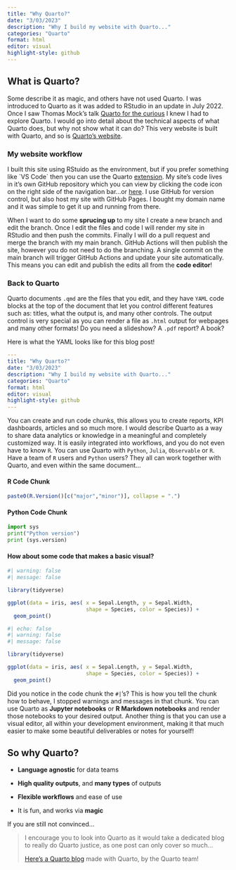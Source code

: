 ```yaml
---
title: "Why Quarto?"
date: "3/03/2023"
description: "Why I build my website with Quarto..."
categories: "Quarto"
format: html
editor: visual
highlight-style: github
---
```


## What is Quarto?

Some describe it as magic, and others have not used Quarto. I was introduced to Quarto as it was added to RStudio in an update in July 2022. Once I saw Thomas Mock's talk [Quarto for the curious](https://posit.co/talks/quarto-for-rmarkdown-users/) I knew I had to explore Quarto. I would go into detail about the technical aspects of what Quarto does, but why not show what it can do? This very website is built with Quarto, and so is [Quarto's website](https://quarto.org/).

### My website workflow

I built this site using RStuido as the environment, but if you prefer something like \`VS Code\` then you can use the Quarto [extension](https://marketplace.visualstudio.com/items?itemName=quarto.quarto). My site's code lives in it's own GitHub repository which you can view by clicking the code icon on the right side of the navigation bar...or [here](https://github.com/bradfordjohnson/quarto-portfolio). I use GitHub for version control, but also host my site with GitHub Pages. I bought my domain name and it was simple to get it up and running from there.

When I want to do some **sprucing up** to my site I create a new branch and edit the branch. Once I edit the files and code I will render my site in RStudio and then push the commits. Finally I will do a pull request and merge the branch with my main branch. GitHub Actions will then publish the site, however you do not need to do the branching. A single commit on the main branch will trigger GitHub Actions and update your site automatically. This means you can edit and publish the edits all from the **code editor**!

### Back to Quarto

Quarto documents `.qmd` are the files that you edit, and they have `YAML` code blocks at the top of the document that let you control different features such as: titles, what the output is, and many other controls. The output control is very special as you can render a file as `.html` output for webpages and many other formats! Do you need a slideshow? A `.pdf` report? A book?

Here is what the YAML looks like for this blog post!

``` yaml
---
title: "Why Quarto?"
date: "3/03/2023"
description: "Why I build my website with Quarto..."
categories: "Quarto"
format: html
editor: visual
highlight-style: github
---
```

You can create and run code chunks, this allows you to create reports, KPI dashboards, articles and so much more. I would describe Quarto as a way to share data analytics or knowledge in a meaningful and completely customized way. It is easily integrated into workflows, and you do not even have to know `R`. You can use Quarto with `Python`, `Julia`, `Observable` or `R`. Have a team of `R` users and `Python` users? They all can work together with Quarto, and even within the same document...

#### R Code Chunk

```r
paste0(R.Version()[c("major","minor")], collapse = ".")
```

#### Python Code Chunk

```python
import sys
print("Python version")
print (sys.version)
```

#### How about some code that makes a basic visual?

``` r
#| warning: false
#| message: false

library(tidyverse)

ggplot(data = iris, aes( x = Sepal.Length, y = Sepal.Width,
                         shape = Species, color = Species)) +
  geom_point()
```

```r
#| echo: false
#| warning: false
#| message: false

library(tidyverse)

ggplot(data = iris, aes( x = Sepal.Length, y = Sepal.Width,
                         shape = Species, color = Species)) +
  geom_point()

```

Did you notice in the code chunk the `#|`'s? This is how you tell the chunk how to behave, I stopped warnings and messages in that chunk. You can use Quarto as **Jupyter notebooks** or **R Markdown notebooks** and render those notebooks to your desired output. Another thing is that you can use a visual editor, all within your development environment, making it that much easier to make some beautiful deliverables or notes for yourself!

## So why Quarto?

-   **Language agnostic** for data teams

-   **High quality outputs**, and **many types** of outputs

-   **Flexible workflows** and ease of use

-   It is fun, and works via **magic**

If you are still not convinced...

> I encourage you to look into Quarto as it would take a dedicated blog to really do Quarto justice, as one post can only cover so much...
>
> [Here's a Quarto blog](https://quarto.org/docs/blog/) made with Quarto, by the Quarto team!
